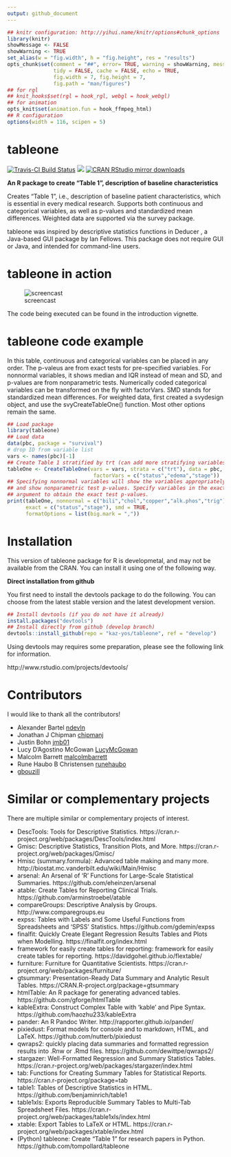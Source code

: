 ```yaml
---
output: github_document
---
```


```r
## knitr configuration: http://yihui.name/knitr/options#chunk_options
library(knitr)
showMessage <- FALSE
showWarning <- TRUE
set_alias(w = "fig.width", h = "fig.height", res = "results")
opts_chunk$set(comment = "##", error= TRUE, warning = showWarning, message = showMessage,
               tidy = FALSE, cache = FALSE, echo = TRUE,
               fig.width = 7, fig.height = 7,
               fig.path = "man/figures")
## for rgl
## knit_hooks$set(rgl = hook_rgl, webgl = hook_webgl)
## for animation
opts_knit$set(animation.fun = hook_ffmpeg_html)
## R configuration
options(width = 116, scipen = 5)
```

# tableone

[![Travis-CI Build Status](https://travis-ci.org/kaz-yos/tableone.svg?branch=develop)](https://travis-ci.org/kaz-yos/tableone)
[![](http://www.r-pkg.org/badges/version/tableone)](http://www.r-pkg.org/pkg/tableone)
[![CRAN RStudio mirror downloads](http://cranlogs.r-pkg.org/badges/tableone)](http://www.r-pkg.org/pkg/tableone)

**An R package to create "Table 1", description of baseline characteristics**

Creates "Table 1", i.e., description of baseline patient characteristics, which is essential in every medical research. Supports both continuous and categorical variables, as well as p-values and standardized mean differences. Weighted data are supported via the survey package.

tableone was inspired by descriptive statistics functions in Deducer , a Java-based GUI package by Ian Fellows. This package does not require GUI or Java, and intended for command-line users.


# tableone in action

![screencast](tableone.gif "screencast")

The code being executed can be found in the introduction vignette.


# tableone code example

In this table, continuous and categorical variables can be placed in any order. The p-valeus are from exact tests for pre-specified variables. For nonnormal variables, it shows median and IQR instead of mean and SD, and p-values are from nonparametric tests. Numerically coded categorical variables can be transformed on the fly with factorVars. SMD stands for standardized mean differences. For weighted data, first created a svydesign object, and use the svyCreateTableOne() function. Most other options remain the same.

```r
## Load package
library(tableone)
## Load data
data(pbc, package = "survival")
# drop ID from variable list
vars <- names(pbc)[-1]
## Create Table 1 stratified by trt (can add more stratifying variables)
tableOne <- CreateTableOne(vars = vars, strata = c("trt"), data = pbc,
                            factorVars = c("status","edema","stage"))
## Specifying nonnormal variables will show the variables appropriately,
## and show nonparametric test p-values. Specify variables in the exact
## argument to obtain the exact test p-values.
print(tableOne, nonnormal = c("bili","chol","copper","alk.phos","trig"),
      exact = c("status","stage"), smd = TRUE,
      formatOptions = list(big.mark = ","))
```


# Installation

This version of tableone package for R is developmetal, and may not be available from the CRAN. You can install it using one of the following way.

**Direct installation from github**

You first need to install the devtools package to do the following. You can choose from the latest stable version and the latest development version.

```r
## Install devtools (if you do not have it already)
install.packages("devtools")
## Install directly from github (develop branch)
devtools::install_github(repo = "kaz-yos/tableone", ref = "develop")
```

Using devtools may requires some preparation, please see the following link for information.

http://www.rstudio.com/projects/devtools/


# Contributors

I would like to thank all the contributors!

- Alexander Bartel [ndevln](https://github.com/ndevln)
- Jonathan J Chipman [chipmanj](https://github.com/chipmanj)
- Justin Bohn [jmb01](https://github.com/jmb01)
- Lucy D'Agostino McGowan [LucyMcGowan](https://github.com/LucyMcGowan)
- Malcolm Barrett [malcolmbarrett](https://github.com/malcolmbarrett)
- Rune Haubo B Christensen [runehaubo](https://github.com/runehaubo)
- [gbouzill](https://github.com/gbouzill)


# Similar or complementary projects

There are multiple similar or complementary projects of interest.

- DescTools: Tools for Descriptive Statistics. https://cran.r-project.org/web/packages/DescTools/index.html
- Gmisc: Descriptive Statistics, Transition Plots, and More. https://cran.r-project.org/web/packages/Gmisc/
- Hmisc (summary.formula): Advanced table making and many more. http://biostat.mc.vanderbilt.edu/wiki/Main/Hmisc
- arsenal: An Arsenal of 'R' Functions for Large-Scale Statistical Summaries. https://github.com/eheinzen/arsenal
- atable: Create Tables for Reporting Clinical Trials. https://github.com/arminstroebel/atable
- compareGroups: Descriptive Analysis by Groups. http://www.comparegroups.eu
- expss: Tables with Labels and Some Useful Functions from Spreadsheets and 'SPSS' Statistics. https://github.com/gdemin/expss
- finalfit: Quickly Create Elegant Regression Results Tables and Plots when Modelling. https://finalfit.org/index.html
- framework for easily create tables for reporting: framework for easily create tables for reporting. https://davidgohel.github.io/flextable/
- furniture: Furniture for Quantitative Scientists. https://cran.r-project.org/web/packages/furniture/
- gtsummary: Presentation-Ready Data Summary and Analytic Result Tables.  https://CRAN.R-project.org/package=gtsummary
- htmlTable: An R package for generating advanced tables. https://github.com/gforge/htmlTable
- kableExtra: Construct Complex Table with 'kable' and Pipe Syntax. https://github.com/haozhu233/kableExtra
- pander: An R Pandoc Writer. http://rapporter.github.io/pander/
- pixiedust: Format models for console and to markdown, HTML, and LaTeX. https://github.com/nutterb/pixiedust
- qwraps2: quickly placing data summaries and formatted regression results into .Rnw or .Rmd files. https://github.com/dewittpe/qwraps2/
- stargazer: Well-Formatted Regression and Summary Statistics Tables. https://cran.r-project.org/web/packages/stargazer/index.html
- tab: Functions for Creating Summary Tables for Statistical Reports. https://cran.r-project.org/package=tab
- table1: Tables of Descriptive Statistics in HTML. https://github.com/benjaminrich/table1
- table1xls: Exports Reproducible Summary Tables to Multi-Tab Spreadsheet Files. https://cran.r-project.org/web/packages/table1xls/index.html
- xtable: Export Tables to LaTeX or HTML. https://cran.r-project.org/web/packages/xtable/index.html
- (Python) tableone: Create "Table 1" for research papers in Python. https://github.com/tompollard/tableone
